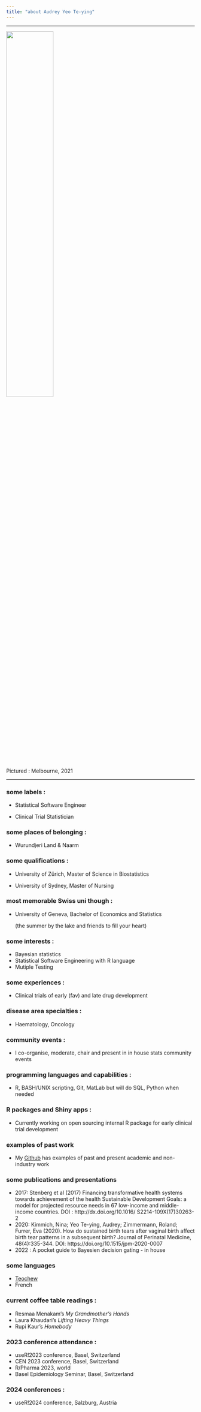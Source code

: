 ```yaml
---
title: "about Audrey Yeo Te-ying"
---
```


***
<img src="images_lifesite/relig_safe.jpg" style="width:50%">

Pictured : Melbourne, 2021

***

### some labels :

 * Statistical Software Engineer
 
 * Clinical Trial Statistician
 
### some places of belonging :
 
 * Wurundjeri Land & Naarm

### some qualifications : 

 * University of Zürich, Master of Science in Biostatistics 
 
 * University of Sydney, Master of Nursing 

### most memorable Swiss uni though : 
 
 * University of Geneva, Bachelor of Economics and Statistics 
 
   (the summer by the lake and friends to fill your heart)

### some interests : 
 * Bayesian statistics
 * Statistical Software Engineering with R language
 * Mutiple Testing

### some experiences : 
 * Clinical trials of early (fav) and late drug development

### disease area specialties : 
 * Haematology, Oncology

### community events : 
 * I co-organise, moderate, chair and present in in house stats community events

### programming languages and capabilities : 
 * R, BASH/UNIX scripting, Git, MatLab but will do SQL, Python when needed

### R packages and Shiny apps : 
 * Currently working on open sourcing internal R package for early clinical trial development

### examples of past work
 * My [Github](https://github.com/audreyyeoCH) has examples of past and present academic and non-industry work 

### some publications and presentations
 * 2017: Stenberg et al (2017) Financing transformative health systems towards
achievement of the health Sustainable Development Goals:
a model for projected resource needs in 67 low-income and
middle-income countries. 
DOI : http://dx.doi.org/10.1016/
S2214-109X(17)30263-2
 * 2020: Kimmich, Nina; Yeo Te-ying, Audrey; Zimmermann, Roland; Furrer, Eva (2020). How do sustained birth tears after vaginal birth affect birth tear patterns in a subsequent birth? Journal of Perinatal Medicine,
48(4):335-344. DOI: https://doi.org/10.1515/jpm-2020-0007
 * 2022 : A pocket guide to Bayesien decision gating - in house
 
### some languages
 * [Teochew](https://www.youtube.com/watch?v=qzitsYcwGjA)
 * French

### current coffee table readings :
 * Resmaa Menakam's _My Grandmother's Hands_
 * Laura Khaudari's _Lifting Heavy Things_
 * Rupi Kaur's _Homebody_

### 2023 conference attendance :
 * useR!2023 conference, Basel, Switzerland
 * CEN 2023 conference, Basel, Switzerland
 * R/Pharma 2023, world
 * Basel Epidemiology Seminar, Basel, Switzerland

### 2024 conferences :
  * useR!2024 conference, Salzburg, Austria



